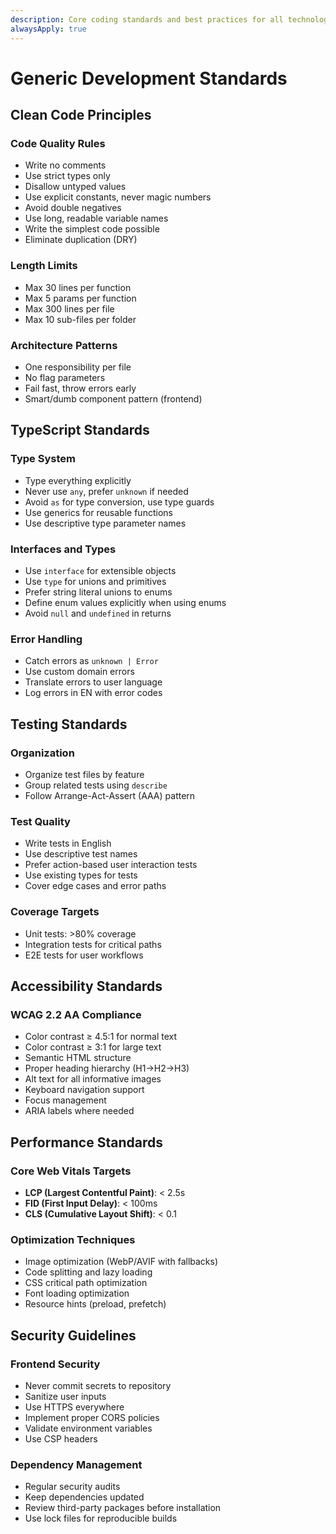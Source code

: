 ```yaml
---
description: Core coding standards and best practices for all technologies
alwaysApply: true
---
```


# Generic Development Standards

## Clean Code Principles

### Code Quality Rules
- Write no comments
- Use strict types only
- Disallow untyped values
- Use explicit constants, never magic numbers
- Avoid double negatives
- Use long, readable variable names
- Write the simplest code possible
- Eliminate duplication (DRY)

### Length Limits
- Max 30 lines per function
- Max 5 params per function
- Max 300 lines per file
- Max 10 sub-files per folder

### Architecture Patterns
- One responsibility per file
- No flag parameters
- Fail fast, throw errors early
- Smart/dumb component pattern (frontend)

## TypeScript Standards

### Type System
- Type everything explicitly
- Never use `any`, prefer `unknown` if needed
- Avoid `as` for type conversion, use type guards
- Use generics for reusable functions
- Use descriptive type parameter names

### Interfaces and Types
- Use `interface` for extensible objects
- Use `type` for unions and primitives
- Prefer string literal unions to enums
- Define enum values explicitly when using enums
- Avoid `null` and `undefined` in returns

### Error Handling
- Catch errors as `unknown | Error`
- Use custom domain errors
- Translate errors to user language
- Log errors in EN with error codes

## Testing Standards

### Organization
- Organize test files by feature
- Group related tests using `describe`
- Follow Arrange-Act-Assert (AAA) pattern

### Test Quality
- Write tests in English
- Use descriptive test names
- Prefer action-based user interaction tests
- Use existing types for tests
- Cover edge cases and error paths

### Coverage Targets
- Unit tests: >80% coverage
- Integration tests for critical paths
- E2E tests for user workflows

## Accessibility Standards

### WCAG 2.2 AA Compliance
- Color contrast ≥ 4.5:1 for normal text
- Color contrast ≥ 3:1 for large text
- Semantic HTML structure
- Proper heading hierarchy (H1→H2→H3)
- Alt text for all informative images
- Keyboard navigation support
- Focus management
- ARIA labels where needed

## Performance Standards

### Core Web Vitals Targets
- **LCP (Largest Contentful Paint)**: < 2.5s
- **FID (First Input Delay)**: < 100ms
- **CLS (Cumulative Layout Shift)**: < 0.1

### Optimization Techniques
- Image optimization (WebP/AVIF with fallbacks)
- Code splitting and lazy loading
- CSS critical path optimization
- Font loading optimization
- Resource hints (preload, prefetch)

## Security Guidelines

### Frontend Security
- Never commit secrets to repository
- Sanitize user inputs
- Use HTTPS everywhere
- Implement proper CORS policies
- Validate environment variables
- Use CSP headers

### Dependency Management
- Regular security audits
- Keep dependencies updated
- Review third-party packages before installation
- Use lock files for reproducible builds
